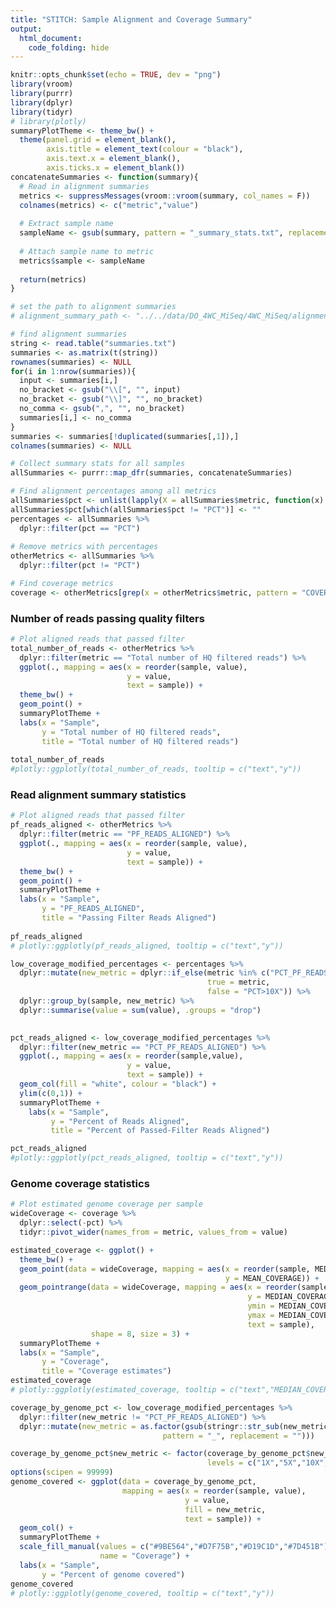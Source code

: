 ```yaml
---
title: "STITCH: Sample Alignment and Coverage Summary"
output: 
  html_document:
    code_folding: hide
---
```


```r
knitr::opts_chunk$set(echo = TRUE, dev = "png")
library(vroom)
library(purrr)
library(dplyr)
library(tidyr)
# library(plotly)
summaryPlotTheme <- theme_bw() + 
  theme(panel.grid = element_blank(),
        axis.title = element_text(colour = "black"),
        axis.text.x = element_blank(),
        axis.ticks.x = element_blank())
concatenateSummaries <- function(summary){
  # Read in alignment summaries
  metrics <- suppressMessages(vroom::vroom(summary, col_names = F))
  colnames(metrics) <- c("metric","value")
  
  # Extract sample name
  sampleName <- gsub(summary, pattern = "_summary_stats.txt", replacement = "")
  
  # Attach sample name to metric
  metrics$sample <- sampleName
  
  return(metrics)
}
```

```r
# set the path to alignment summaries
# alignment_summary_path <- "../../data/DO_4WC_MiSeq/4WC_MiSeq/alignment_stats/"

# find alignment summaries
string <- read.table("summaries.txt")
summaries <- as.matrix(t(string))
rownames(summaries) <- NULL
for(i in 1:nrow(summaries)){
  input <- summaries[i,]
  no_bracket <- gsub("\\[", "", input)
  no_bracket <- gsub("\\]", "", no_bracket)
  no_comma <- gsub(",", "", no_bracket)
  summaries[i,] <- no_comma
}
summaries <- summaries[!duplicated(summaries[,1]),]
colnames(summaries) <- NULL

# Collect summary stats for all samples
allSummaries <- purrr::map_dfr(summaries, concatenateSummaries)

# Find alignment percentages among all metrics
allSummaries$pct <- unlist(lapply(X = allSummaries$metric, function(x) strsplit(x, split = "_")[[1]][1]))
allSummaries$pct[which(allSummaries$pct != "PCT")] <- ""
percentages <- allSummaries %>%
  dplyr::filter(pct == "PCT")
  
# Remove metrics with percentages
otherMetrics <- allSummaries %>%
  dplyr::filter(pct != "PCT")

# Find coverage metrics
coverage <- otherMetrics[grep(x = otherMetrics$metric, pattern = "COVERAGE"),]
```

### Number of reads passing quality filters

```r
# Plot aligned reads that passed filter
total_number_of_reads <- otherMetrics %>%
  dplyr::filter(metric == "Total number of HQ filtered reads") %>%
  ggplot(., mapping = aes(x = reorder(sample, value), 
                          y = value, 
                          text = sample)) + 
  theme_bw() + 
  geom_point() +
  summaryPlotTheme + 
  labs(x = "Sample",
       y = "Total number of HQ filtered reads",
       title = "Total number of HQ filtered reads")
  
total_number_of_reads
#plotly::ggplotly(total_number_of_reads, tooltip = c("text","y"))

```

### Read alignment summary statistics

```r
# Plot aligned reads that passed filter
pf_reads_aligned <- otherMetrics %>%
  dplyr::filter(metric == "PF_READS_ALIGNED") %>%
  ggplot(., mapping = aes(x = reorder(sample, value), 
                          y = value, 
                          text = sample)) + 
  theme_bw() + 
  geom_point() +
  summaryPlotTheme + 
  labs(x = "Sample",
       y = "PF_READS_ALIGNED",
       title = "Passing Filter Reads Aligned")
  
pf_reads_aligned
# plotly::ggplotly(pf_reads_aligned, tooltip = c("text","y"))

```

```r
low_coverage_modified_percentages <- percentages %>%
  dplyr::mutate(new_metric = dplyr::if_else(metric %in% c("PCT_PF_READS_ALIGNED","PCT_1X","PCT_5X","PCT_10X"), 
                                            true = metric, 
                                            false = "PCT>10X")) %>%
  dplyr::group_by(sample, new_metric) %>%
  dplyr::summarise(value = sum(value), .groups = "drop")
  

pct_reads_aligned <- low_coverage_modified_percentages %>%
  dplyr::filter(new_metric == "PCT_PF_READS_ALIGNED") %>% 
  ggplot(., mapping = aes(x = reorder(sample,value), 
                          y = value,
                          text = sample)) + 
  geom_col(fill = "white", colour = "black") + 
  ylim(c(0,1)) + 
  summaryPlotTheme +
    labs(x = "Sample",
         y = "Percent of Reads Aligned",
         title = "Percent of Passed-Filter Reads Aligned")

pct_reads_aligned
#plotly::ggplotly(pct_reads_aligned, tooltip = c("text","y"))
```

### Genome coverage statistics

```r
# Plot estimated genome coverage per sample
wideCoverage <- coverage %>%
  dplyr::select(-pct) %>%
  tidyr::pivot_wider(names_from = metric, values_from = value)

estimated_coverage <- ggplot() + 
  theme_bw() + 
  geom_point(data = wideCoverage, mapping = aes(x = reorder(sample, MEDIAN_COVERAGE), 
                                                y = MEAN_COVERAGE)) + 
  geom_pointrange(data = wideCoverage, mapping = aes(x = reorder(sample, MEDIAN_COVERAGE), 
                                                     y = MEDIAN_COVERAGE, 
                                                     ymin = MEDIAN_COVERAGE-SD_COVERAGE,
                                                     ymax = MEDIAN_COVERAGE+SD_COVERAGE,
                                                     text = sample),
                  shape = 8, size = 3) +
  summaryPlotTheme + 
  labs(x = "Sample",
       y = "Coverage",
       title = "Coverage estimates")
estimated_coverage
# plotly::ggplotly(estimated_coverage, tooltip = c("text","MEDIAN_COVERAGE"))
```

```r
coverage_by_genome_pct <- low_coverage_modified_percentages %>%
  dplyr::filter(new_metric != "PCT_PF_READS_ALIGNED") %>%
  dplyr::mutate(new_metric = as.factor(gsub(stringr::str_sub(new_metric, start = 4), 
                                  pattern = "_", replacement = "")))

coverage_by_genome_pct$new_metric <- factor(coverage_by_genome_pct$new_metric, 
                                            levels = c("1X","5X","10X",">10X"))
options(scipen = 99999)
genome_covered <- ggplot(data = coverage_by_genome_pct,
                         mapping = aes(x = reorder(sample, value), 
                                       y = value, 
                                       fill = new_metric,
                                       text = sample)) + 
  geom_col() + 
  summaryPlotTheme + 
  scale_fill_manual(values = c("#9BE564","#D7F75B","#D19C1D","#7D451B"), 
                    name = "Coverage") + 
  labs(x = "Sample",
       y = "Percent of genome covered")
genome_covered
# plotly::ggplotly(genome_covered, tooltip = c("text","y"))
```